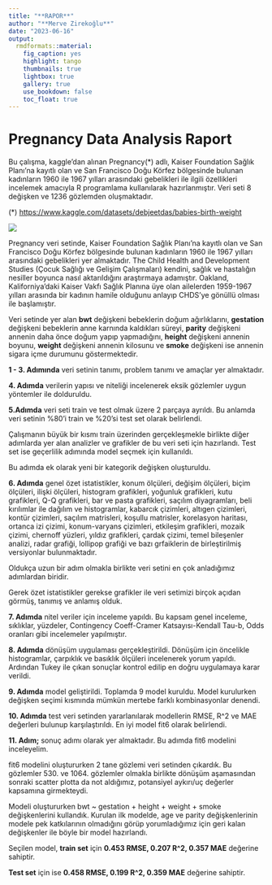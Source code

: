 ---
title: "**RAPOR**"
author: "**Merve Zirekoğlu**"
date: "2023-06-16"
output:
  rmdformats::material:
    fig_caption: yes
    highlight: tango
    thumbnails: true
    lightbox: true
    gallery: true
    use_bookdown: false
    toc_float: true
---

# **Pregnancy Data Analysis Raport**

Bu çalışma, kaggle’dan alınan Pregnancy(*) adlı, Kaiser Foundation Sağlık Planı’na kayıtlı olan ve San Francisco Doğu Körfez bölgesinde bulunan kadınların 1960 ile 1967 yılları arasındaki gebelikleri ile ilgili özellikleri incelemek amacıyla R programlama kullanılarak hazırlanmıştır. Veri seti 8 değişken ve 1236 gözlemden oluşmaktadır.

(*) <https://www.kaggle.com/datasets/debjeetdas/babies-birth-weight>




![](C:/Users/zrkgl/Desktop/Pregnancy/bebek.jpg)




Pregnancy veri setinde, Kaiser Foundation Sağlık Planı’na kayıtlı olan ve San Francisco Doğu Körfez bölgesinde bulunan kadınların 1960 ile 1967 yılları arasındaki gebelikleri yer almaktadır. The Child Health and Development Studies (Çocuk Sağlığı ve Gelişim Çalışmaları) kendini, sağlık ve hastalığın nesiller boyunca nasıl aktarıldığını araştırmaya adamıştır. Oakland, Kaliforniya’daki Kaiser Vakfı Sağlık Planına üye olan ailelerden 1959-1967 yılları arasında bir kadının hamile olduğunu anlayıp CHDS’ye gönüllü olması ile başlamıştır.


Veri setinde yer alan **bwt** değişkeni bebeklerin doğum ağırlıklarını, **gestation** değişkeni bebeklerin anne karnında kaldıkları süreyi, **parity** değişkeni annenin daha önce doğum yapıp yapmadığını, **height** değişkeni annenin boyunu, **weight** değişkeni annenin kilosunu ve **smoke** değişkeni ise annenin sigara içme durumunu göstermektedir. 



**1 - 3. Adımında** veri setinin tanımı, problem tanımı ve amaçlar yer almaktadır.


**4. Adımda** verilerin yapısı ve niteliği incelenerek eksik gözlemler uygun yöntemler ile dolduruldu.


**5.Adımda** veri seti train ve test olmak üzere 2 parçaya ayrıldı. Bu anlamda veri setinin %80'i train ve %20'si test set olarak belirlendi.

Çalışmanın büyük bir kısmı train üzerinden gerçekleşmekle birlikte diğer adımlarda yer alan analizler ve grafikler de bu veri seti için hazırlandı. Test set ise geçerlilik adımında model seçmek için kullanıldı. 

Bu adımda ek olarak yeni bir kategorik değişken oluşturuldu.


**6. Adımda** genel özet istatistikler, konum ölçüleri, değişim ölçüleri, biçim ölçüleri, ilişki ölçüleri, histogram grafikleri, yoğunluk grafikleri, kutu grafikleri, Q-Q grafikleri, bar ve pasta grafikleri, saçılım diyagramları, beli kırılımlar ile dağılım ve histogramlar, kabarcık çizimleri, altıgen çizimleri, kontür çizimleri, saçılım matrisleri, koşullu matrisler, korelasyon haritası, ortanca izi çizimi, konum-varyans çizimleri, etkileşim grafikleri, mozaik çizimi, chernoff yüzleri, yıldız grafikleri, çardak çizimi, temel bileşenler analizi, radar grafiği, lollipop grafiği ve bazı grfaiklerin de birleştirilmiş versiyonlar bulunmaktadır.

Oldukça uzun bir adım olmakla birlikte veri setini en çok anladığımız adımlardan biridir. 

Gerek özet istatistikler gerekse grafikler ile veri setimizi birçok açıdan görmüş, tanımış ve anlamış olduk.


**7. Adımda** nitel veriler için inceleme yapıldı. Bu kapsam genel inceleme, sıklıklar, yüzdeler, Contingency Coeff-Cramer Katsayısı-Kendall Tau-b, Odds oranları gibi incelemeler yapılmıştır.


**8. Adımda** dönüşüm uygulaması gerçekleştirildi. Dönüşüm için öncelikle histogramlar, çarpıklık ve basıklık ölçüleri incelenerek yorum yapıldı. Ardından Tukey ile çıkan sonuçlar kontrol edilip en doğru uygulamaya karar verildi. 


**9. Adımda** model geliştirildi. Toplamda 9 model kuruldu. Model kurulurken değişken seçimi kısmında mümkün mertebe farklı kombinasyonlar denendi. 


**10. Adımda** test veri setinden yararlanılarak modellerin RMSE, R^2 ve MAE değerleri bulunup karşılaştırıldı. En iyi model fit6 olarak belirlendi.


**11. Adım;** sonuç adımı olarak yer almaktadır. Bu adımda fit6 modelini inceleyelim.

fit6 modelini oluştururken 2 tane gözlemi veri setinden çıkardık. Bu gözlemler 530. ve 1064. gözlemler olmakla birlikte dönüşüm aşamasından sonraki scatter plotta da not aldığımız, potansiyel aykırı/uç değerler kapsamına girmekteydi. 

Modeli oluştururken bwt ~ gestation + height + weight + smoke değişkenlerini kullandık. Kurulan ilk modelde, age ve parity değişkenlerinin modele pek katkılarının olmadığını görüp yorumladığımız için geri kalan değişkenler ile böyle bir model hazırlandı.

Seçilen model, **train set** için **0.453 RMSE, 0.207 R^2, 0.357 MAE** değerine sahiptir.

**Test set** için ise **0.458 RMSE, 0.199 R^2, 0.359 MAE** değerine sahiptir.
